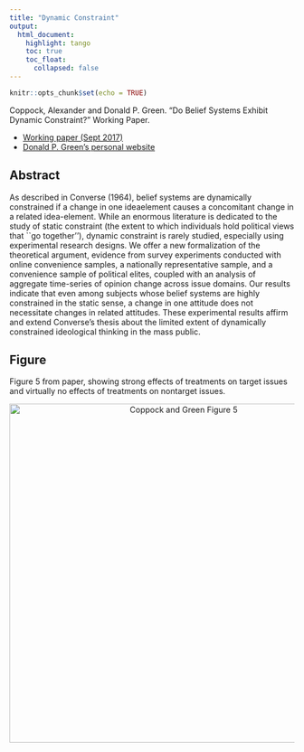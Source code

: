 ```yaml
---
title: "Dynamic Constraint"
output: 
  html_document:
    highlight: tango
    toc: true
    toc_float:
      collapsed: false
---
```


```r
knitr::opts_chunk$set(echo = TRUE)
```

Coppock, Alexander and Donald P. Green. "Do Belief Systems Exhibit Dynamic Constraint?" Working Paper.

- [Working paper (Sept 2017)](papers/CG_dynamicconstraint.pdf)
- [Donald P. Green's personal website](https://sites.google.com/site/donaldpgreen/)

## Abstract

As described in Converse (1964), belief systems are dynamically constrained if a change in one ideaelement causes a concomitant change in a related idea-element. While an enormous literature is dedicated to the study of static constraint (the extent to which individuals hold political views that ``go together''), dynamic constraint is rarely studied, especially using experimental research designs. We offer a new formalization of the theoretical argument, evidence from survey experiments conducted with online convenience samples, a nationally representative sample, and a convenience sample of political elites, coupled with an analysis of aggregate time-series of opinion change across issue domains. Our results indicate that even among subjects whose belief systems are highly constrained in the static sense, a change in one attitude does not necessitate changes in related attitudes. These experimental results affirm and extend Converse's thesis about the limited extent of dynamically constrained ideological thinking in the mass public.

## Figure

Figure 5 from paper, showing strong effects of treatments on target issues and virtually no effects of treatments on nontarget issues.

<center><img src="Images/CG_dynamicconstraint_fig.png" alt="Coppock and Green Figure 5" width="600"></center>